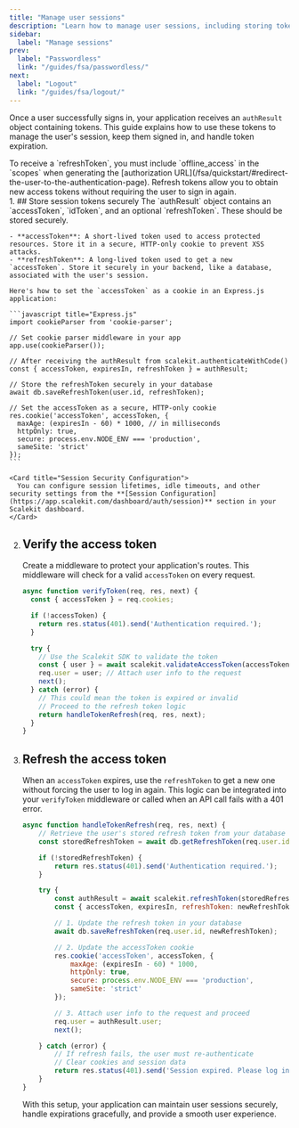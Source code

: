 ```yaml
---
title: "Manage user sessions"
description: "Learn how to manage user sessions, including storing tokens and refreshing them when they expire."
sidebar:
  label: "Manage sessions"
prev:
  label: "Passwordless"
  link: "/guides/fsa/passwordless/"
next:
  label: "Logout"
  link: "/guides/fsa/logout/"
---
```


Once a user successfully signs in, your application receives an `authResult` object containing tokens. This guide explains how to use these tokens to manage the user's session, keep them signed in, and handle token expiration.

<Aside type="note">
To receive a `refreshToken`, you must include `offline_access` in the `scopes` when generating the [authorization URL](/fsa/quickstart/#redirect-the-user-to-the-authentication-page). Refresh tokens allow you to obtain new access tokens without requiring the user to sign in again.
</Aside>

<Steps>
1. ## Store session tokens securely
   The `authResult` object contains an `accessToken`, `idToken`, and an optional `refreshToken`. These should be stored securely.

    - **accessToken**: A short-lived token used to access protected resources. Store it in a secure, HTTP-only cookie to prevent XSS attacks.
    - **refreshToken**: A long-lived token used to get a new `accessToken`. Store it securely in your backend, like a database, associated with the user's session.

    Here's how to set the `accessToken` as a cookie in an Express.js application:

    ```javascript title="Express.js"
    import cookieParser from 'cookie-parser';

    // Set cookie parser middleware in your app
    app.use(cookieParser());

    // After receiving the authResult from scalekit.authenticateWithCode()
    const { accessToken, expiresIn, refreshToken } = authResult;

    // Store the refreshToken securely in your database
    await db.saveRefreshToken(user.id, refreshToken);

    // Set the accessToken as a secure, HTTP-only cookie
    res.cookie('accessToken', accessToken, {
      maxAge: (expiresIn - 60) * 1000, // in milliseconds
      httpOnly: true,
      secure: process.env.NODE_ENV === 'production',
      sameSite: 'strict'
    });
    ```

    <Card title="Session Security Configuration">
      You can configure session lifetimes, idle timeouts, and other security settings from the **[Session Configuration](https://app.scalekit.com/dashboard/auth/session)** section in your Scalekit dashboard.
    </Card>

2. ## Verify the access token

    Create a middleware to protect your application's routes. This middleware will check for a valid `accessToken` on every request.

    ```javascript title="middleware/auth.js"
    async function verifyToken(req, res, next) {
      const { accessToken } = req.cookies;

      if (!accessToken) {
        return res.status(401).send('Authentication required.');
      }

      try {
        // Use the Scalekit SDK to validate the token
        const { user } = await scalekit.validateAccessToken(accessToken);
        req.user = user; // Attach user info to the request
        next();
      } catch (error) {
        // This could mean the token is expired or invalid
        // Proceed to the refresh token logic
        return handleTokenRefresh(req, res, next);
      }
    }
    ```

3. ## Refresh the access token

    When an `accessToken` expires, use the `refreshToken` to get a new one without forcing the user to log in again. This logic can be integrated into your `verifyToken` middleware or called when an API call fails with a 401 error.

    ```javascript
    async function handleTokenRefresh(req, res, next) {
        // Retrieve the user's stored refresh token from your database
        const storedRefreshToken = await db.getRefreshToken(req.user.id);

        if (!storedRefreshToken) {
            return res.status(401).send('Authentication required.');
        }

        try {
            const authResult = await scalekit.refreshToken(storedRefreshToken);
            const { accessToken, expiresIn, refreshToken: newRefreshToken } = authResult;

            // 1. Update the refresh token in your database
            await db.saveRefreshToken(req.user.id, newRefreshToken);

            // 2. Update the accessToken cookie
            res.cookie('accessToken', accessToken, {
                maxAge: (expiresIn - 60) * 1000,
                httpOnly: true,
                secure: process.env.NODE_ENV === 'production',
                sameSite: 'strict'
            });

            // 3. Attach user info to the request and proceed
            req.user = authResult.user;
            next();

        } catch (error) {
            // If refresh fails, the user must re-authenticate
            // Clear cookies and session data
            return res.status(401).send('Session expired. Please log in again.');
        }
    }
    ```
    With this setup, your application can maintain user sessions securely, handle expirations gracefully, and provide a smooth user experience.
</Steps>